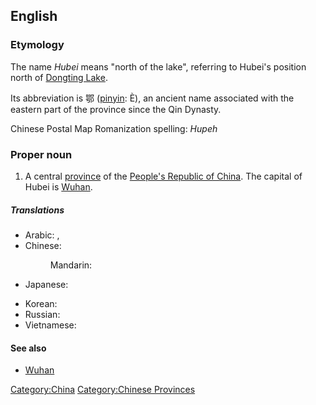 {{wikipedia}}
==English==

===Etymology===
The name ''Hubei'' means "north of the lake", referring to Hubei's position north of [[Dongting Lake]].

Its abbreviation is 鄂 ([[pinyin]]: È), an ancient name associated with the eastern part of the province since the Qin Dynasty.  

Chinese Postal Map Romanization spelling: ''Hupeh''
<!-- ({{zh-cpw |c=湖北|p=Húběi |w=Hu-pei}} -->

===Proper noun===
{{en-proper-noun}}

# A central [[province]] of the [[People's Republic of China]]. The capital of Hubei is [[Wuhan]].

=====Translations=====
{{trans-top|province of China}}
* Arabic: {{t|ar|خوبي|m|tr=khubii|sc=Arab}},  {{t|ar|هوبي|m|tr=hubii|sc=Arab}}
* Chinese:
*: Mandarin: {{t|zh|湖北|tr=Húběi|sc=Hani}}
* Japanese: {{t|ja|湖北|tr=こほく, Kohoku|sc=Jpan}}
{{trans-mid}}
* Korean: {{t|ko|후베이|tr=Hubei|sc=Kore}}
* Russian: {{t|ru|Хубэй|m|tr=Xubéj|sc=Cyrl}}
* Vietnamese: {{t|vi|Hồ Bắc}}
{{trans-bottom}}

====See also====
* [[Wuhan]]

[[Category:China]]
[[Category:Chinese Provinces]]